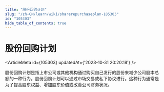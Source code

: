 ```yaml
---
title: "股份回购计划"
slug: "/zh-CN/learn/wiki/sharerepurchaseplan-105303"
id: "105303"
hide_table_of_contents: true
---
```



# 股份回购计划

<ArticleMeta id={105303} updatedAt={'2023-10-31 20:20:18'} />
<div className='border-solid border-b border-t-0 my-4 border-[var(--ifm-color-gray-300)]' />

股份回购计划是指上市公司或其他机构通过购买自己发行的股份来减少公司股本总额的一种行为。股份回购计划可以通过市场交易或私下协议进行。这种行为通常是为了提高股东权益、增加股东价值或改善公司财务状况。
